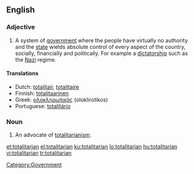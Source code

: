 ==English==

===Adjective===
{{en-adj}}

# A system of [[government]] where the people have virtually no authority and the [[state]] wields absolute control of every aspect of the country, socially, financially and politically. For example a [[dictatorship]] such as the [[Nazi]] regime.
[[Category:Government]]

====Translations====
*Dutch: [[totalitair]], [[totalitaire]]
*Finnish: [[totalitaarinen]]
*Greek: [[ολοκληρωτικός]] (oloklirotikos) {{m}}
*Portuguese: [[totalitário]]

===Noun===
{{en-noun}}

# An advocate of [[totalitarianism]].

[[et:totalitarian]]
[[el:totalitarian]]
[[ku:totalitarian]]
[[lo:totalitarian]]
[[hu:totalitarian]]
[[vi:totalitarian]]
[[tr:totalitarian]]